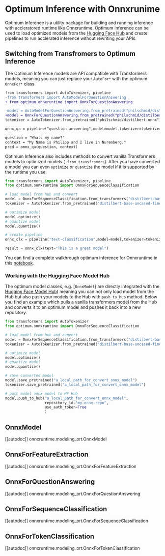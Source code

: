 <!--Copyright 2022 The HuggingFace Team. All rights reserved.

Licensed under the Apache License, Version 2.0 (the "License"); you may not use this file except in compliance with
the License. You may obtain a copy of the License at

http://www.apache.org/licenses/LICENSE-2.0

Unless required by applicable law or agreed to in writing, software distributed under the License is distributed on
an "AS IS" BASIS, WITHOUT WARRANTIES OR CONDITIONS OF ANY KIND, either express or implied. See the License for the
specific language governing permissions and limitations under the License.
-->

# Optimum Inference with Onnxrunime

Optimum Inference is a utility package for building and running inference with accleratored runtime like Onnxruntime. 
Optimum Inference can be used to load optimized models from the [Hugging Face Hub](hf.co/models) and create pipelines 
to run acclerated inference without rewriting your APIs.

## Switching from Transfromers to Optimum Inference

The Optimum Inference models are API compatible with Transformers models, meaning you can just replace your `AutoFor*` with the optimum `OnnxFor*` class. 

```diff
from transformers import AutoTokenizer, pipeline
-from transformers import AutoModelForQuestionAnswering
+ from optimum.onnxruntime import OnnxForQuestionAnswering

-model = AutoModelForQuestionAnswering.from_pretrained("philschmid/distilbert-onnx")
+model = OnnxForQuestionAnswering.from_pretrained("philschmid/distilbert-onnx")
tokenizer = AutoTokenizer.from_pretrained("philschmid/distilbert-onnx")

onnx_qa = pipeline("question-answering",model=model,tokenizer=tokenizer)

question = "Whats my name?"
context = "My Name is Philipp and I live in Nuremberg."
pred = onnx_qa(question, context)
```

Optimum Inference also includes methods to convert vanilla Transformers models to optimized models (`.from_transfromers`). 
After you have converted a model you can even `optimize` or `quantize` the model if it is supported by the runtime you use.

```python
from transformers import AutoTokenizer, pipeline
from optimum.onnxruntime import OnnxForSequenceClassification

# load model from hub and convert
model = OnnxForSequenceClassification.from_transformers("distilbert-base-uncased-finetuned-sst-2-english")
tokenizer = AutoTokenizer.from_pretrained("distilbert-base-uncased-finetuned-sst-2-english")

# optimize model
model.optimize()
# quantize model
model.quantize()

# create pipeline
onnx_clx = pipeline("text-classification",model=model,tokenizer=tokenizer)

result = onnx_clx(text="This is a great model")
```

You can find a complete walkhrough optimum inference for Onnxruntime in this [notebook](xx).

### Working with the [Hugging Face Model Hub](https://hf.co/models)

The optimum model classes, e.g. [`OnnxModel`] are directly integrated with the [Hugging Face Model Hub](https://hf.co/models)) meaning you can not only 
load model from the Hub but also push your models to the Hub with `push_to_hub` method. Below you find an example which pulls a vanilla transformers model 
from the Hub and converts it to an optimum model and pushes it back into a new repository.

```python
from transformers import AutoTokenizer
from optimum.onnxruntime import OnnxForSequenceClassification

# load model from hub and convert
model = OnnxForSequenceClassification.from_transformers("distilbert-base-uncased-finetuned-sst-2-english")
tokenizer = AutoTokenizer.from_pretrained("distilbert-base-uncased-finetuned-sst-2-english")

# optimize model
model.optimize()
# quantize model
model.quantize()

# save converted model
model.save_pretrained("a_local_path_for_convert_onnx_model")
tokenizer.save_pretrained("a_local_path_for_convert_onnx_model")

# push model onnx model to HF Hub
model.push_to_hub("a_local_path_for_convert_onnx_model",
                  repository_id="my-onnx-repo",
                  use_auth_token=True
                  )
```
## OnnxModel

[[autodoc]] onnxruntime.modeling_ort.OnnxModel

## OnnxForFeatureExtraction

[[autodoc]] onnxruntime.modeling_ort.OnnxForFeatureExtraction

## OnnxForQuestionAnswering

[[autodoc]] onnxruntime.modeling_ort.OnnxForQuestionAnswering

## OnnxForSequenceClassification

[[autodoc]] onnxruntime.modeling_ort.OnnxForSequenceClassification

## OnnxForTokenClassification

[[autodoc]] onnxruntime.modeling_ort.OnnxForTokenClassification

